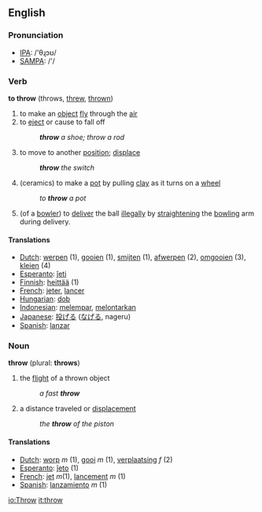 ==English==

===Pronunciation===
* [[IPA]]: /'θɻɔʊ/
* [[SAMPA]]: /'/

===Verb===
'''to throw''' (throws, [[threw]], [[thrown]])

# to make an [[object]] [[fly]] through the [[air]]
# to [[eject]] or cause to fall off
#: '''''throw''' a shoe; throw a rod''
# to move to another [[position]]; [[displace]]
#: '''''throw''' the switch''
# (ceramics) to make a [[pot]] by pulling [[clay]] as it turns on a [[wheel]]
#: ''to '''throw''' a pot''
# {{Cricket}} (of a [[bowler]]) to [[deliver]] the ball [[illegal]]ly by [[straighten]]ing the [[bowling]] arm during delivery.

====Translations====
*[[Dutch]]: [[werpen]] (1), [[gooien]] (1), [[smijten]] (1), [[afwerpen]] (2), [[omgooien]] (3), [[kleien]] (4)
*[[Esperanto]]: [[ĵeti]]
*[[Finnish]]: [[heittää]] (1)
*[[French]]: [[jeter]], [[lancer]]
*[[Hungarian]]: [[dob]]
*[[Indonesian]]: [[lempar|melempar]], [[lontar|melontarkan]]
*[[Japanese]]: [[投げる]] ([[なげる]], nageru)
*[[Spanish]]: [[lanzar]]

===Noun===
'''throw''' (plural: '''throws''')

# the [[flight]] of a thrown object
#: ''a fast '''throw'''''
# a distance traveled or [[displace]]ment
#: ''the '''throw''' of the piston''

====Translations====
*[[Dutch]]: [[worp]] ''m'' (1), [[gooi]] ''m'' (1), [[verplaatsing]] ''f'' (2)
*[[Esperanto]]: [[ĵeto]] (1)
*[[French]]: [[jet]]  ''m''(1), [[lancement]] ''m'' (1)
*[[Spanish]]: [[lanzamiento]] ''m'' (1)

[[io:Throw]]
[[it:throw]]